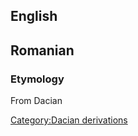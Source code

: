 == English ==

{{substub}}
== Romanian ==
=== Etymology ===
From Dacian

{{substub}}
[[Category:Dacian derivations]]
